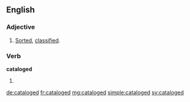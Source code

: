 ==English==

===Adjective===
{{en-adj|-}}

# [[sorted|Sorted]], [[classified]].

===Verb===
'''cataloged'''

# {{past of|catalog}}

[[de:cataloged]]
[[fr:cataloged]]
[[mg:cataloged]]
[[simple:cataloged]]
[[sv:cataloged]]
